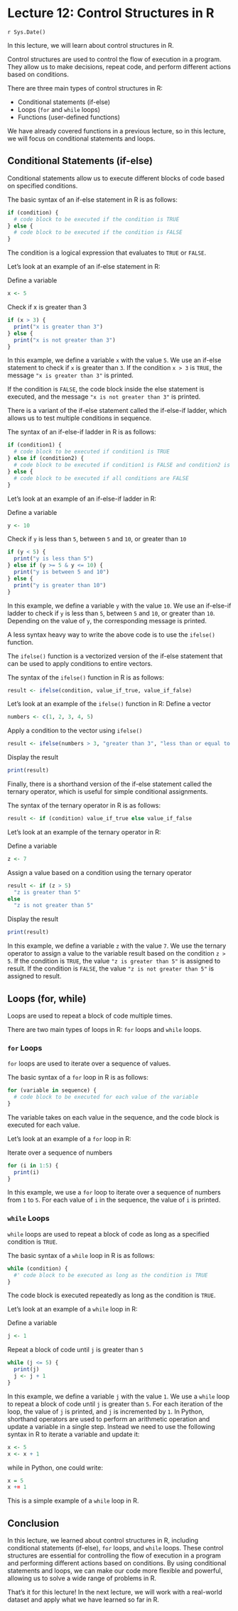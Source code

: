 # Lecture 12: Control Structures in R
`r Sys.Date()`

In this lecture, we will learn about control structures in R.

Control structures are used to control the flow of execution in a program.
They allow us to make decisions, repeat code, and perform different actions
based on conditions.

There are three main types of control structures in R:

- Conditional statements (if-else)
- Loops (`for` and `while` loops)
- Functions (user-defined functions)

We have already covered functions in a previous lecture, so in this lecture,
we will focus on conditional statements and loops.

## Conditional Statements (if-else)

Conditional statements allow us to execute different blocks of code based on
specified conditions.

The basic syntax of an if-else statement in R is as follows:


```r
if (condition) {
  # code block to be executed if the condition is TRUE
} else {
  # code block to be executed if the condition is FALSE
}
```

The condition is a logical expression that evaluates to `TRUE` or `FALSE`.

Let's look at an example of an if-else statement in R:

Define a variable

```r
x <- 5
```

Check if x is greater than 3

```r
if (x > 3) {
  print("x is greater than 3")
} else {
  print("x is not greater than 3")
}
```

In this example, we define a variable `x` with the value `5`. We use an
if-else statement to check if `x` is greater than `3`. If the condition `x >
3` is `TRUE`, the message `"x is greater than 3"` is printed.

If the condition is `FALSE`, the code block inside the else statement is
executed, and the message `"x is not greater than 3"` is printed.

There is a variant of the if-else statement called the if-else-if ladder,
which allows us to test multiple conditions in sequence.

The syntax of an if-else-if ladder in R is as follows:


```r
if (condition1) {
  # code block to be executed if condition1 is TRUE
} else if (condition2) {
  # code block to be executed if condition1 is FALSE and condition2 is TRUE
} else {
  # code block to be executed if all conditions are FALSE
}
```

Let's look at an example of an if-else-if ladder in R:

Define a variable

```r
y <- 10
```

Check if `y` is less than `5`, between `5` and `10`, or greater than `10`

```r
if (y < 5) {
  print("y is less than 5")
} else if (y >= 5 & y <= 10) {
  print("y is between 5 and 10")
} else {
  print("y is greater than 10")
}
```

In this example, we define a variable `y` with the value `10`. We use an
if-else-if ladder to check if `y` is less than `5`, between `5` and `10`, or
greater than `10`. Depending on the value of `y`, the corresponding message
is printed.

A less syntax heavy way to write the above code is to use the `ifelse()`
function.

The `ifelse()` function is a vectorized version of the if-else statement that
can be used to apply conditions to entire vectors.

The syntax of the `ifelse()` function in R is as follows:


```r
result <- ifelse(condition, value_if_true, value_if_false)
```

Let's look at an example of the `ifelse()` function in R:
Define a vector

```r
numbers <- c(1, 2, 3, 4, 5)
```

Apply a condition to the vector using `ifelse()`

```r
result <- ifelse(numbers > 3, "greater than 3", "less than or equal to 3")
```

Display the result

```r
print(result)
```

Finally, there is a shorthand version of the if-else statement called the
ternary operator, which is useful for simple conditional assignments.

The syntax of the ternary operator in R is as follows:

```r
result <- if (condition) value_if_true else value_if_false
```

Let's look at an example of the ternary operator in R:

Define a variable

```r
z <- 7
```

Assign a value based on a condition using the ternary operator

```r
result <- if (z > 5)
  "z is greater than 5"
else
  "z is not greater than 5"
```

Display the result

```r
print(result)
```

In this example, we define a variable `z` with the value `7`. We use the
ternary operator to assign a value to the variable result based on the
condition `z > 5`. If the condition is `TRUE`, the value `"z is greater than
5"` is assigned to result. If the condition is `FALSE`, the value `"z is not
greater than 5"` is assigned to result.

## Loops (for, while)

Loops are used to repeat a block of code multiple times.

There are two main types of loops in R: `for` loops and `while` loops.

### `for` Loops

`for` loops are used to iterate over a sequence of values.

The basic syntax of a `for` loop in R is as follows:


```r
for (variable in sequence) {
  # code block to be executed for each value of the variable
}
```

The variable takes on each value in the sequence, and the code block is
executed for each value.

Let's look at an example of a `for` loop in R:

Iterate over a sequence of numbers

```r
for (i in 1:5) {
  print(i)
}
```

In this example, we use a `for` loop to iterate over a sequence of numbers
from `1` to `5`. For each value of `i` in the sequence, the value of `i` is
printed.

### `while` Loops

`while` loops are used to repeat a block of code as long as a specified
condition is `TRUE`.

The basic syntax of a `while` loop in R is as follows:

```r
while (condition) {
  #' code block to be executed as long as the condition is TRUE
}
```

The code block is executed repeatedly as long as the condition is `TRUE`.

Let's look at an example of a `while` loop in R:

Define a variable

```r
j <- 1
```

Repeat a block of code until `j` is greater than `5`

```r
while (j <= 5) {
  print(j)
  j <- j + 1
}
```

In this example, we define a variable `j` with the value `1`. We use a
`while` loop to repeat a block of code until `j` is greater than `5`. For
each iteration of the loop, the value of `j` is printed, and `j` is
incremented by `1`. In Python, shorthand operators are used to perform an
arithmetic operation and update a variable in a single step. Instead we need
to use the following syntax in R to iterate a variable and update it:

```r
x <- 5 
x <- x + 1
```

while in Python, one could write:


```r
x = 5 
x += 1
```

This is a simple example of a `while` loop in R.

## Conclusion

In this lecture, we learned about control structures in R, including
conditional statements (if-else), `for` loops, and `while` loops. These
control structures are essential for controlling the flow of execution in a
program and performing different actions based on conditions. By using
conditional statements and loops, we can make our code more flexible and
powerful, allowing us to solve a wide range of problems in R.

That's it for this lecture! In the next lecture, we will work with a
real-world dataset and apply what we have learned so far in R.

